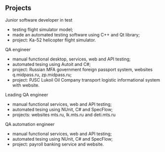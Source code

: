 ## Projects

<ProjectCard title="Dinamika flight simulators" link="http://dinamika-avia.com/product/flight/kompleksnyy-trenazher-ekipazha-vertoleta-ka-52-seriynyy/" bg="linear-gradient(to right, #D4145A 0%, #FBB03B 100%)">
Junior software developer in test

- testing flight simulator model;
- made an automated testing software using C++ and Qt library;
- project: Ka-52 helicopter flight simulator.

</ProjectCard>

<ProjectCard title="Inforser Engineering LLC" link="http://inforser.ru/" bg="linear-gradient(to right, #D4145A 0%, #FBB03B 100%)">
QA engineer

- manual functional desktop, services, web and API testing;
- automated tesing using Autoit and C#;
- project: Russian MFA government foreign passport system, websites q.midpass.ru, zp.midpass.ru;
- project: PJSC Lukoil Oil Company transport logistic informational system with website.

</ProjectCard>

<ProjectCard title="Stream LLC, MTS Corp" link="https://mts.ru" bg="linear-gradient(to right, #D4145A 0%, #FBB03B 100%)">
Leading QA engineer

- manual functional services, web and API testing;
- automated tesing using NUnit, C# and SpecFlow;
- projects: websites mts.ru, lk.mts.ru and deti.mts.ru

</ProjectCard>

<ProjectCard title="Raiffeisenbank Russia" link="https://raiffeisen.ru" bg="linear-gradient(to right, #D4145A 0%, #FBB03B 100%)">
QA automation engineer

- manual functional services, web and API testing;
- automated tesing using NUnit, C# and SpecFlow;
- project: payroll banking service and website.

</ProjectCard>
